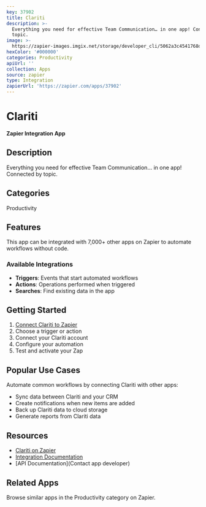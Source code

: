 ```yaml
---
key: 37902
title: Clariti
description: >-
  Everything you need for effective Team Communication… in one app! Connected by
  topic.
image: >-
  https://zapier-images.imgix.net/storage/developer_cli/5062a3c4541768d36e1b8be278a29c1c_3.png?auto=format%2Ccompress&ixlib=python-3.0.0&q=50
hexColor: '#000000'
categories: Productivity
apiUrl: ''
collection: Apps
source: zapier
type: Integration
zapierUrl: 'https://zapier.com/apps/37902'
---
```

# Clariti

**Zapier Integration App**

## Description

Everything you need for effective Team Communication… in one app! Connected by topic.

## Categories

Productivity

## Features

This app can be integrated with 7,000+ other apps on Zapier to automate workflows without code.

### Available Integrations

- **Triggers**: Events that start automated workflows
- **Actions**: Operations performed when triggered
- **Searches**: Find existing data in the app

## Getting Started

1. [Connect Clariti to Zapier](https://zapier.com/apps/37902)
2. Choose a trigger or action
3. Connect your Clariti account
4. Configure your automation
5. Test and activate your Zap

## Popular Use Cases

Automate common workflows by connecting Clariti with other apps:

- Sync data between Clariti and your CRM
- Create notifications when new items are added
- Back up Clariti data to cloud storage
- Generate reports from Clariti data

## Resources

- [Clariti on Zapier](https://zapier.com/apps/37902)
- [Integration Documentation](https://zapier.com/apps/37902/integrations)
- [API Documentation](Contact app developer)

## Related Apps

Browse similar apps in the Productivity category on Zapier.
